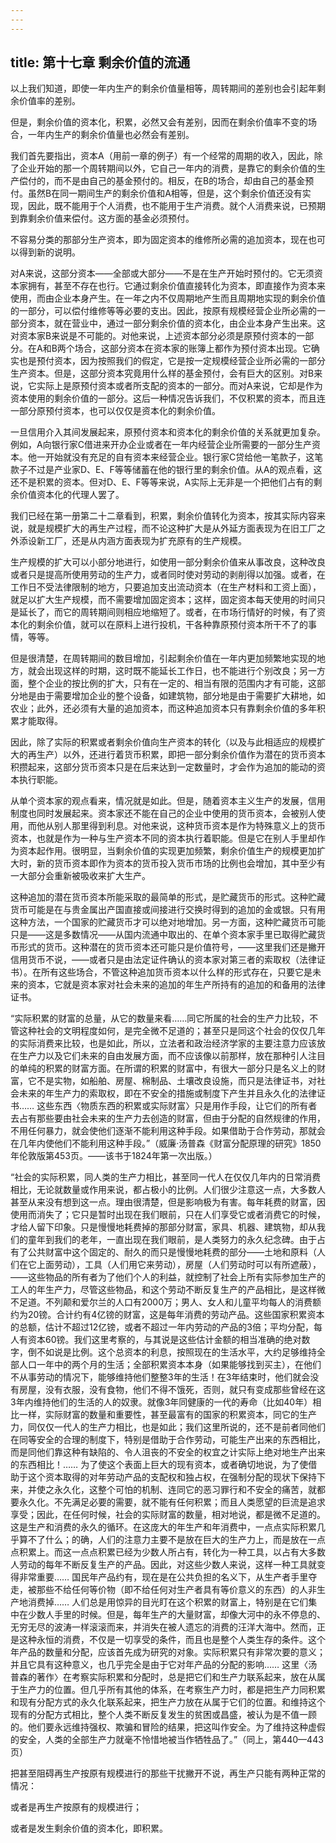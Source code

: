 ```yaml
---
---
---
```

title: 第十七章 剩余价值的流通
---



以上我们知道，即使一年内生产的剩余价值量相等，周转期间的差别也会引起年剩余价值率的差别。

但是，剩余价值的资本化，积累，必然又会有差别，因而在剩余价值率不变的场合，一年内生产的剩余价值量也必然会有差别。

我们首先要指出，资本A（用前一章的例子）有一个经常的周期的收入，因此，除了企业开始的那一个周转期间以外，它自己一年内的消费，是靠它的剩余价值的生产偿付的，而不是由自己的基金预付的。相反，在B的场合，却由自己的基金预付。虽然B在同一期间生产的剩余价值和A相等，但是，这个剩余价值还没有实现，因此，既不能用于个人消费，也不能用于生产消费。就个人消费来说，已预期到靠剩余价值来偿付。这方面的基金必须预付。

不容易分类的那部分生产资本，即为固定资本的维修所必需的追加资本，现在也可以得到新的说明。

对A来说，这部分资本——全部或大部分——不是在生产开始时预付的。它无须资本家拥有，甚至不存在也行。它通过剩余价值直接转化为资本，即直接作为资本来使用，而由企业本身产生。在一年之内不仅周期地产生而且周期地实现的剩余价值的一部分，可以偿付维修等等必要的支出。因此，按原有规模经营企业所必需的一部分资本，就在营业中，通过一部分剩余价值的资本化，由企业本身产生出来。这对资本家B来说是不可能的。对他来说，上述资本部分必须是原预付资本的一部分。在A和B两个场合，这部分资本在资本家的账簿上都作为预付资本出现。它确实也是预付资本，因为按照我们的假定，它是按一定规模经营企业所必需的一部分生产资本。但是，这部分资本究竟用什么样的基金预付，会有巨大的区别。对B来说，它实际上是原预付资本或者所支配的资本的一部分。而对A来说，它却是作为资本使用的剩余价值的一部分。这后一种情况告诉我们，不仅积累的资本，而且连一部分原预付资本，也可以仅仅是资本化的剩余价值。

一旦信用介入其间发展起来，原预付资本和资本化的剩余价值的关系就更加复杂。例如，A向银行家C借进来开办企业或者在一年内经营企业所需要的一部分生产资本。他一开始就没有充足的自有资本来经营企业。银行家C贷给他一笔款子，这笔款子不过是产业家D、E、F等等储蓄在他的银行里的剩余价值。从A的观点看，这还不是积累的资本。但对D、E、F等等来说，A实际上无非是一个把他们占有的剩余价值资本化的代理人罢了。

我们已经在第一册第二十二章看到，积累，剩余价值转化为资本，按其实际内容来说，就是规模扩大的再生产过程，而不论这种扩大是从外延方面表现为在旧工厂之外添设新工厂，还是从内涵方面表现为扩充原有的生产规模。

生产规模的扩大可以小部分地进行，如使用一部分剩余价值来从事改良，这种改良或者只是提高所使用劳动的生产力，或者同时使对劳动的剥削得以加强。或者，在工作日不受法律限制的地方，只要追加支出流动资本（在生产材料和工资上面），就足以扩大生产规模，而不需要增加固定资本；这样，固定资本每天使用的时间只是延长了，而它的周转期间则相应地缩短了。或者，在市场行情好的时候，有了资本化的剩余价值，就可以在原料上进行投机，干各种靠原预付资本所干不了的事情，等等。

但是很清楚，在周转期间的数目增加，引起剩余价值在一年内更加频繁地实现的地方，就会出现这样的时期，这时既不能延长工作日，也不能进行个别改良；另一方面，整个企业的按比例的扩大，只有在一定的、相当有限的范围内才有可能，这部分地是由于需要增加企业的整个设备，如建筑物，部分地是由于需要扩大耕地，如农业；此外，还必须有大量的追加资本，而这种追加资本只有靠剩余价值的多年积累才能取得。

因此，除了实际的积累或者剩余价值向生产资本的转化（以及与此相适应的规模扩大的再生产）以外，还进行着货币积累，即把一部分剩余价值作为潜在的货币资本积攒起来，这部分货币资本只是在后来达到一定数量时，才会作为追加的能动的资本执行职能。

从单个资本家的观点看来，情况就是如此。但是，随着资本主义生产的发展，信用制度也同时发展起来。资本家还不能在自己的企业中使用的货币资本，会被别人使用，而他从别人那里得到利息。对他来说，这种货币资本是作为特殊意义上的货币资本，也就是作为一种与生产资本不同的资本执行着职能。但是它在别人手里却作为资本起作用。很明显，当剩余价值的实现更加频繁，剩余价值生产的规模更加扩大时，新的货币资本即作为资本的货币投入货币市场的比例也会增加，其中至少有一大部分会重新被吸收来扩大生产。

这种追加的潜在货币资本所能采取的最简单的形式，是贮藏货币的形式。这种贮藏货币可能是在与贵金属出产国直接或间接进行交换时得到的追加的金或银。只有用这种方法，一个国家的贮藏货币才可以绝对地增加。另一方面，这种贮藏货币可能只是——这是多数情况——从国内流通中取出的、在单个资本家手里已取得贮藏货币形式的货币。这种潜在的货币资本还可能只是价值符号，——这里我们还是撇开信用货币不说，——或者只是由法定证件确认的资本家对第三者的索取权（法律证书）。在所有这些场合，不管这种追加货币资本以什么样的形式存在，只要它是未来的资本，它就是资本家对社会未来的追加的年生产所持有的追加的和备用的法律证书。

“实际积累的财富的总量，从它的数量来看……同它所属的社会的生产力比较，不管这种社会的文明程度如何，是完全微不足道的；甚至只是同这个社会的仅仅几年的实际消费来比较，也是如此，所以，立法者和政治经济学家的主要注意力应该放在生产力以及它们未来的自由发展方面，而不应该像以前那样，放在那种引人注目的单纯的积累的财富方面。在所谓的积累的财富中，有很大一部分只是名义上的财富，它不是实物，如船舶、房屋、棉制品、土壤改良设施，而只是法律证书，对社会未来的年生产力的索取权，即在不安全的措施或制度下产生并且永久化的法律证书…… 这些东西〈物质东西的积累或实际财富〉只是用作手段，让它们的所有者去占有那些要由社会未来的生产力去创造的财富，但由于分配的自然规律的作用，不用任何暴力，就会使他们逐渐不能利用这种手段。如果借助于合作劳动，那就会在几年内使他们不能利用这种手段。”（威廉·汤普森《财富分配原理的研究》1850年伦敦版第453页。——该书于1824年第一次出版。）

“社会的实际积累，同人类的生产力相比，甚至同一代人在仅仅几年内的日常消费相比，无论就数量或作用来说，都占极小的比例。人们很少注意这一点，大多数人甚至从来没有想到这一点。理由很清楚，但是影响极为有害。每年耗费的财富，因使用而消失了；它只是暂时出现在我们眼前，只在人们享受它或者消费它的时候，才给人留下印象。只是慢慢地耗费掉的那部分财富，家具、机器、建筑物，却从我们的童年到我们的老年，一直出现在我们眼前，是人类努力的永久纪念碑。由于占有了公共财富中这个固定的、耐久的而只是慢慢地耗费的部分——土地和原料（人们在它上面劳动），工具（人们用它来劳动），房屋（人们劳动时可以有所遮蔽），——这些物品的所有者为了他们个人的利益，就控制了社会上所有实际参加生产的工人的年生产力，尽管这些物品，和这个劳动不断反复生产的产品相比，是这样微不足道。不列颠和爱尔兰的人口有2000万；男人、女人和儿童平均每人的消费额约为20镑。合计约有4亿镑的财富，这是每年消费的劳动产品。这些国家积累资本的总额，估计不超过12亿镑，或者不超过一年内劳动的产品的3倍；平均分配，每人有资本60镑。我们这里考察的，与其说是这些估计金额的相当准确的绝对数字，倒不如说是比例。这个总资本的利息，按照现在的生活水平，大约足够维持全部人口一年中的两个月的生活；全部积累资本本身（如果能够找到买主），在他们不从事劳动的情况下，能够维持他们整整3年的生活！在3年结束时，他们就会没有房屋，没有衣服，没有食物，他们不得不饿死，否则，就只有变成那些曾经在这3年内维持他们的生活的人的奴隶。就像3年同健康的一代的寿命（比如40年）相比一样，实际财富的数量和重要性，甚至最富有的国家的积累资本，同它的生产力，同仅仅一代人的生产力相比，也是如此；我们这里所说的，还不是前者同他们在同等安全的合理的制度下，特别是借助于合作劳动，可能生产出来的东西相比，而是同他们靠这种有缺陷的、令人沮丧的不安全的权宜之计实际上绝对地生产出来的东西相比！…… 为了使这个表面上巨大的现有资本，或者确切地说，为了使借助于这个资本取得的对年劳动产品的支配权和独占权，在强制分配的现状下保持下来，并使之永久化，这整个可怕的机制、连同它的恶习罪行和不安全的痛苦，就都要永久化。不先满足必要的需要，就不能有任何积累；而且人类愿望的巨流是追求享受；因此，在任何时候，社会的实际财富的数量，相对地说，都是微不足道的。这是生产和消费的永久的循环。在这庞大的年生产和年消费中，一点点实际积累几乎算不了什么；的确，人们的注意力主要不是放在巨大的生产力上，而是放在一点点积累上。而这一点点积累已经为少数人所占有，转化为一种工具，以占有大多数人劳动的每年不断反复生产的产品。因此，对这些少数人来说，这样一种工具就变得非常重要…… 国民年产品约有，现在是在公共负担的名义下，从生产者手里夺走，被那些不给任何等价物（即不给任何对生产者具有等价意义的东西）的人非生产地消费掉…… 人们总是用惊异的目光盯在这个积累的财富上，特别是在它们集中在少数人手里的时候。但是，每年生产的大量财富，却像大河中的永不停息的、无穷无尽的波涛一样滚滚而来，并消失在被人遗忘的消费的汪洋大海中。然而，正是这种永恒的消费，不仅是一切享受的条件，而且也是整个人类生存的条件。这个年产品的数量和分配，应该首先成为研究的对象。实际积累只有非常次要的意义；并且它具有这种意义，也几乎完全是由于它对年产品的分配的影响…… 这里〈汤普森的著作〉在考察实际积累和分配时，总是把它们和生产力联系起来，放在从属于生产力的位置。但几乎所有其他的体系，在考察生产力时，都是把生产力同积累和现有分配方式的永久化联系起来，把生产力放在从属于它们的位置。和维持这个现有的分配方式相比，整个人类不断反复发生的贫困或昌盛，被认为是不值一顾的。他们要永远维持强权、欺骗和冒险的结果，把这叫作安全。为了维持这种虚假的安全，人类的全部生产力就毫不怜惜地被当作牺牲品了。”（同上，第440—443页）

把甚至阻碍再生产按原有规模进行的那些干扰撇开不说，再生产只能有两种正常的情况：

或者是再生产按原有的规模进行；

或者是发生剩余价值的资本化，即积累。